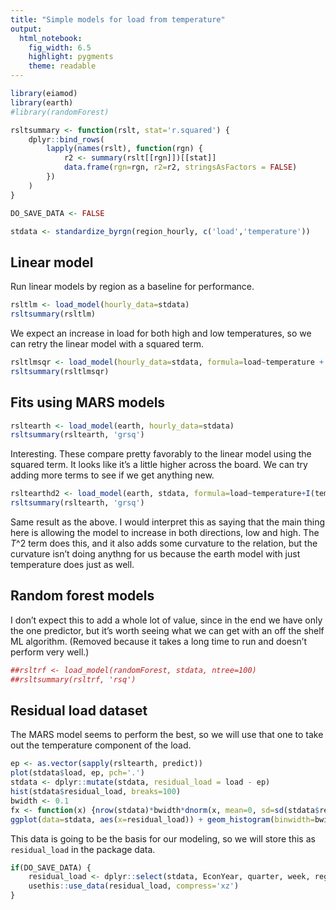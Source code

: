 ```yaml
---
title: "Simple models for load from temperature"
output: 
  html_notebook: 
    fig_width: 6.5
    highlight: pygments
    theme: readable
---
```



```r
library(eiamod)
library(earth)
#library(randomForest)

rsltsummary <- function(rslt, stat='r.squared') {
    dplyr::bind_rows(
        lapply(names(rslt), function(rgn) {
            r2 <- summary(rslt[[rgn]])[[stat]]
            data.frame(rgn=rgn, r2=r2, stringsAsFactors = FALSE)   
        })
    )
}

DO_SAVE_DATA <- FALSE
```

```r
stdata <- standardize_byrgn(region_hourly, c('load','temperature'))
```

## Linear model

Run linear models by region as a baseline for performance.
```r
rsltlm <- load_model(hourly_data=stdata)
rsltsummary(rsltlm)
```

We expect an increase in load for both high and low temperatures, so we can retry the
linear model with a squared term.
```r
rsltlmsqr <- load_model(hourly_data=stdata, formula=load~temperature + I(temperature^2))
rsltsummary(rsltlmsqr)
```

## Fits using MARS models
```r
rsltearth <- load_model(earth, hourly_data=stdata)
rsltsummary(rsltearth, 'grsq')
```
Interesting.  These compare pretty favorably to the linear model using the squared term.  It looks
like it's a little higher across the board.  We can try adding more terms to see if we get anything 
new.
```r
rsltearthd2 <- load_model(earth, stdata, formula=load~temperature+I(temperature^2), degree=3)
rsltsummary(rsltearth, 'grsq')
```
Same result as the above.  I would interpret this as saying that the main thing here is
allowing the model to increase in both directions, low and high.  The $T$^2 term does this,
and it also adds some curvature to the relation, but the curvature isn't doing anythng for us
because the earth model with just temperature does just as well.

## Random forest models
I don't expect this to add a whole lot of value, since in the end we have only the one predictor,
but it's worth seeing what we can get with an off the shelf ML algorithm.  (Removed because it 
takes a long time to run and doesn't perform very well.)
```r
##rsltrf <- load_model(randomForest, stdata, ntree=100)
##rsltsummary(rsltrf, 'rsq')
```

## Residual load dataset

The MARS model seems to perform the best, so we will use that one to take out the temperature
component of the load.

```r
ep <- as.vector(sapply(rsltearth, predict))
plot(stdata$load, ep, pch='.')
stdata <- dplyr::mutate(stdata, residual_load = load - ep)
hist(stdata$residual_load, breaks=100)
bwidth <- 0.1
fx <- function(x) {nrow(stdata)*bwidth*dnorm(x, mean=0, sd=sd(stdata$residual_load))}
ggplot(data=stdata, aes(x=residual_load)) + geom_histogram(binwidth=bwidth) + stat_function(fun=fx, size=1.25) + theme_bw(16) + xlab('Residual Electricity')

```

This data is going to be the basis for our modeling, so we will store this as
`residual_load` in the package data.

```r
if(DO_SAVE_DATA) {
    residual_load <- dplyr::select(stdata, EconYear, quarter, week, region, time, residual_load)
    usethis::use_data(residual_load, compress='xz')
}
```
